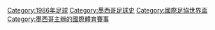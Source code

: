 {{Commons cat|FIFA World Cup 1986}}

[[Category:1986年足球|Category:1986年足球]]
[[Category:墨西哥足球史|Category:墨西哥足球史]]
[[Category:國際足協世界盃|Category:國際足協世界盃]]
[[Category:墨西哥主辦的國際體育賽事|Category:墨西哥主辦的國際體育賽事]]